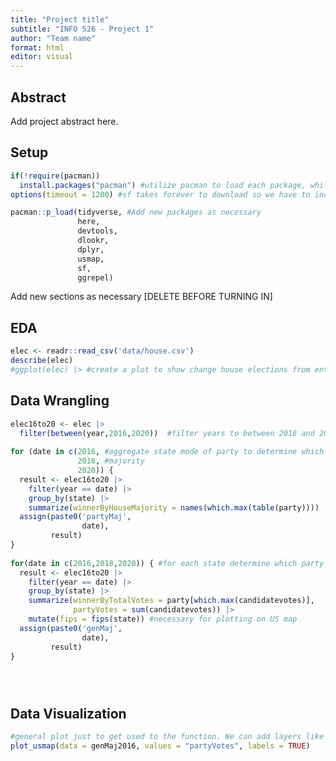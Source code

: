 ```yaml
---
title: "Project title"
subtitle: "INFO 526 - Project 1"
author: "Team name"
format: html
editor: visual
---
```


## Abstract

Add project abstract here.

## Setup
```r
if(!require(pacman))
  install.packages("pacman") #utilize pacman to load each package, while ensuring nothing is redownloaded unnecesarily
options(timeout = 1200) #sf takes forever to download so we have to increase the timeout time

pacman::p_load(tidyverse, #Add new packages as necessary
               here,
               devtools,
               dlookr,
               dplyr,
               usmap,
               sf,
               ggrepel)


```
Add new sections as necessary [DELETE BEFORE TURNING IN]

## EDA
```r
elec <- readr::read_csv('data/house.csv')
describe(elec)
#ggplot(elec) |> #create a plot to show change house elections from entire dataset


```

## Data Wrangling
```r
elec16to20 <- elec |>
  filter(between(year,2016,2020))  #filter years to between 2016 and 2020
 
for (date in c(2016, #aggregate state mode of party to determine which party has the 
               2018, #majority
               2020)) {
  result <- elec16to20 |>
    filter(year == date) |>
    group_by(state) |>
    summarize(winnerByHouseMajority = names(which.max(table(party))))
  assign(paste0('partyMaj', 
                date), 
         result)
}
  
for(date in c(2016,2018,2020)) { #for each state determine which party got the most votes
  result <- elec16to20 |>
    filter(year == date) |>
    group_by(state) |>
    summarize(winnerByTotalVotes = party[which.max(candidatevotes)], 
              partyVotes = sum(candidatevotes)) |>
    mutate(fips = fips(state)) #necessary for plotting on US map
  assign(paste0('genMaj',
                date), 
         result)
}





```


## Data Visualization
```r
#general plot just to get used to the function. We can add layers like a ggplot object
plot_usmap(data = genMaj2016, values = "partyVotes", labels = TRUE)
```


